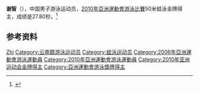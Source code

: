 {{noteTA|G1=Aquatics}}
{{Infobox Swimmer
| swimmername = 谢智
| image =
| imagesize =
| caption =
| fullname = 谢智
| nicknames =
| nationality = {{PRC}}
| strokes = 
| club = 
| collegeteam =
| birth_date = 
| birth_place = 
| deathdate =
| deathplace =
| height = 
| weight = 
}}
'''谢智'''（{{bd|1987年|3月7日||}}），中国男子游泳运动员，[[2010年亞洲運動會游泳比賽|2010年亞洲運動會游泳比賽]]50米蛙泳金牌得主，成绩是27.80秒。<ref>{{Cite web|title=谢智_男子50米蛙泳夺冠_金牌_网易亚运频道|url=http://2010.163.com/special/jinpai33/|accessdate=2019-08-12|work=2010.163.com|archive-date=2012-01-07|archive-url=https://web.archive.org/web/20120107202707/http://2010.163.com/special/jinpai33/|dead-url=no}}</ref>

== 参考资料 ==
{{Reflist}}

{{游泳人物小作品}}
{{亚洲运动会游泳比赛男子50米蛙泳冠军}}

{{Authority control}}
{{DEFAULTSORT:Xie谢}}
[[Category:谢姓|Zhi]]
[[Category:云南籍游泳运动员|Category:云南籍游泳运动员]]
[[Category:蛙泳运动员|Category:蛙泳运动员]]
[[Category:2006年亞洲運動會游泳運動員|Category:2006年亞洲運動會游泳運動員]]
[[Category:2010年亞洲運動會游泳運動員|Category:2010年亞洲運動會游泳運動員]]
[[Category:2010年亚洲运动会金牌得主|Category:2010年亚洲运动会金牌得主]]
[[Category:亞洲運動會游泳獎牌得主|Category:亞洲運動會游泳獎牌得主]]